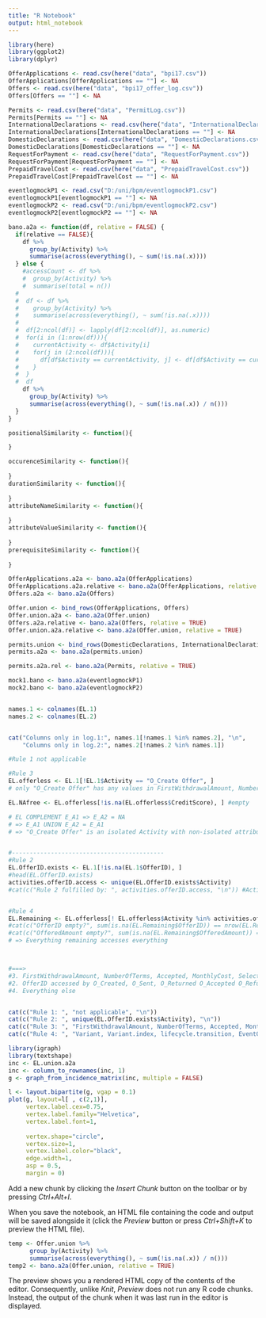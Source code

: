 ```yaml
---
title: "R Notebook"
output: html_notebook
---
```


```r
library(here)
library(ggplot2)
library(dplyr)

OfferApplications <- read.csv(here("data", "bpi17.csv"))
OfferApplications[OfferApplications == ""] <- NA 
Offers <- read.csv(here("data", "bpi17_offer_log.csv"))
Offers[Offers == ""] <- NA

Permits <- read.csv(here("data", "PermitLog.csv"))
Permits[Permits == ""] <- NA
InternationalDeclarations <- read.csv(here("data", "InternationalDeclarations.csv"))
InternationalDeclarations[InternationalDeclarations == ""] <- NA
DomesticDeclarations <- read.csv(here("data", "DomesticDeclarations.csv"))
DomesticDeclarations[DomesticDeclarations == ""] <- NA
RequestForPayment <- read.csv(here("data", "RequestForPayment.csv"))
RequestForPayment[RequestForPayment == ""] <- NA
PrepaidTravelCost <- read.csv(here("data", "PrepaidTravelCost.csv"))
PrepaidTravelCost[PrepaidTravelCost == ""] <- NA

eventlogmockP1 <- read.csv("D:/uni/bpm/eventlogmockP1.csv")
eventlogmockP1[eventlogmockP1 == ""] <- NA
eventlogmockP2 <- read.csv("D:/uni/bpm/eventlogmockP2.csv")
eventlogmockP2[eventlogmockP2 == ""] <- NA

bano.a2a <- function(df, relative = FALSE) {
  if(relative == FALSE){
    df %>% 
      group_by(Activity) %>%
      summarise(across(everything(), ~ sum(!is.na(.x))))
  } else {
    #accessCount <- df %>% 
    #  group_by(Activity) %>%
    #  summarise(total = n())
  #  
  #  df <- df %>% 
  #    group_by(Activity) %>%
  #    summarise(across(everything(), ~ sum(!is.na(.x))))
  #  
  #  df[2:ncol(df)] <- lapply(df[2:ncol(df)], as.numeric)
  #  for(i in (1:nrow(df))){
  #    currentActivity <- df$Activity[i]
  #    for(j in (2:ncol(df))){
  #      df[df$Activity == currentActivity, j] <- df[df$Activity == currentActivity, j] / accessCount[accessCount$Activity == currentActivity, 2] 
  #    }
  #  }
  #  df
    df %>%
      group_by(Activity) %>%
      summarise(across(everything(), ~ sum(!is.na(.x)) / n()))
  }
}
```


```r
positionalSimilarity <- function(){

}

occurenceSimilarity <- function(){
  
}
durationSimilarity <- function(){
  
}
attributeNameSimilarity <- function(){
  
}
attributeValueSimilarity <- function(){
  
}
prerequisiteSimilarity <- function(){
  
}
```


```r
OfferApplications.a2a <- bano.a2a(OfferApplications)
OfferApplications.a2a.relative <- bano.a2a(OfferApplications, relative = TRUE)
Offers.a2a <- bano.a2a(Offers)

Offer.union <- bind_rows(OfferApplications, Offers)
Offer.union.a2a <- bano.a2a(Offer.union)
Offers.a2a.relative <- bano.a2a(Offers, relative = TRUE)
Offer.union.a2a.relative <- bano.a2a(Offer.union, relative = TRUE)

```


```r
permits.union <- bind_rows(DomesticDeclarations, InternationalDeclarations, Permits, PrepaidTravelCost, RequestForPayment)
permits.a2a <- bano.a2a(permits.union)

permits.a2a.rel <- bano.a2a(Permits, relative = TRUE)


```


```r


mock1.bano <- bano.a2a(eventlogmockP1)
mock2.bano <- bano.a2a(eventlogmockP2)

```
```r

```

```r
names.1 <- colnames(EL.1)
names.2 <- colnames(EL.2)


cat("Columns only in log.1:", names.1[!names.1 %in% names.2], "\n",
    "Columns only in log.2:", names.2[!names.2 %in% names.1])
```

```r
#Rule 1 not applicable

#Rule 3
EL.offerless <- EL.1[!EL.1$Activity == "O_Create Offer", ]
# only "O_Create Offer" has any values in FirstWithdrawalAmount, NumberOfTerms, Accepted, MonthlyCost, Selected, CreditScore, OfferedAmount

EL.NAfree <- EL.offerless[!is.na(EL.offerless$CreditScore), ] #empty

# EL COMPLEMENT E_A1 => E_A2 = NA 
# => E_A1 UNION E_A2 = E_A1
# => "O_Create Offer" is an isolated Activity with non-isolated attributes (FirstWithdrawalAmount, NumberOfTerms, Accepted, MonthlyCost, Selected, CreditScore, OfferedAmount), with ONE class.


#-------------------------------------------
#Rule 2
EL.OfferID.exists <- EL.1[!is.na(EL.1$OfferID), ]
#head(EL.OfferID.exists)
activities.offerID.access <- unique(EL.OfferID.exists$Activity)
#cat(c("Rule 2 fulfilled by: ", activities.offerID.access, "\n")) #Activities accessing Attr "OfferID"


#Rule 4
EL.Remaining <- EL.offerless[! EL.offerless$Activity %in% activities.offerID.access, ]
#cat(c("OfferID empty?", sum(is.na(EL.Remaining$OfferID)) == nrow(EL.Remaining), "\n"))
#cat(c("OfferedAmount empty?", sum(is.na(EL.Remaining$OfferedAmount)) == nrow(EL.Remaining)))
# => Everything remaining accesses everything



#===>
#3. FirstWithdrawalAmount, NumberOfTerms, Accepted, MonthlyCost, Selected, CreditScore, OfferedAmount
#2. OfferID accessed by O_Created, O_Sent, O_Returned O_Accepted O_Refused O_Cancelled O_Sent
#4. Everything else


cat(c("Rule 1: ", "not applicable", "\n"))
cat(c("Rule 2: ", unique(EL.OfferID.exists$Activity), "\n"))
cat(c("Rule 3: ", "FirstWithdrawalAmount, NumberOfTerms, Accepted, MonthlyCost, Selected, CreditScore, OfferedAmount", "\n"))
cat(c("Rule 4: ", "Variant, Variant.index, lifecycle.transition, EventOrigin, Action, LoanGoal, ApplicationType, RequestedAmount", "\n"))
```

```r
library(igraph)
library(textshape)
inc <- EL.union.a2a
inc <- column_to_rownames(inc, 1)
g <- graph_from_incidence_matrix(inc, multiple = FALSE)

l <- layout.bipartite(g, vgap = 0.1)
plot(g, layout=l[ , c(2,1)],
     vertex.label.cex=0.75, 
     vertex.label.family="Helvetica",
     vertex.label.font=1,
     
     vertex.shape="circle", 
     vertex.size=1, 
     vertex.label.color="black",
     edge.width=1,
     asp = 0.5,
     margin = 0)
```
Add a new chunk by clicking the *Insert Chunk* button on the toolbar or by pressing *Ctrl+Alt+I*.

When you save the notebook, an HTML file containing the code and output will be saved alongside it (click the *Preview* button or press *Ctrl+Shift+K* to preview the HTML file).



```r
temp <- Offer.union %>% 
      group_by(Activity) %>%
      summarise(across(everything(), ~ sum(!is.na(.x)) / n()))
temp2 <- bano.a2a(Offer.union, relative = TRUE)
```


The preview shows you a rendered HTML copy of the contents of the editor. Consequently, unlike *Knit*, *Preview* does not run any R code chunks. Instead, the output of the chunk when it was last run in the editor is displayed.
